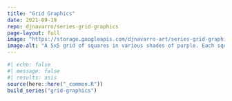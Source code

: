 ```yaml
---
title: "Grid Graphics"
date: 2021-09-19
repo: djnavarro/series-grid-graphics
page-layout: full
image: "https://storage.googleapis.com/djnavarro-art/series-grid-graphics/800/grid_sys01_seed1002.png"
image-alt: "A 5x5 grid of squares in various shades of purple. Each square is filled with a spatial noise pattern"
---
```

   
::: {.grid}
  
```r
#| echo: false
#| message: false
#| results: asis
source(here::here("_common.R"))
build_series("grid-graphics")
```
   
:::
   
